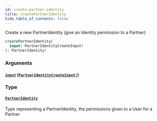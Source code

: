 ```yaml
---
id: create-partner-identity
title: createPartnerIdentity
hide_table_of_contents: false
---
```



Create a new PartnerIdentity (give an Identity permission to a Partner)

```graphql
createPartnerIdentity(
  input: PartnerIdentityCreateInput!
): PartnerIdentity!
```


### Arguments

#### [`input`](#) ([`PartnerIdentityCreateInput!`](/adminidentity/api/graphql-admin/reference/inputs/partner-identity-create-input))




### Type

#### [`PartnerIdentity`](/adminidentity/api/graphql-admin/reference/objects/partner-identity)

Type representing a PartnerIdentity, the permissions given to a User for a Partner




